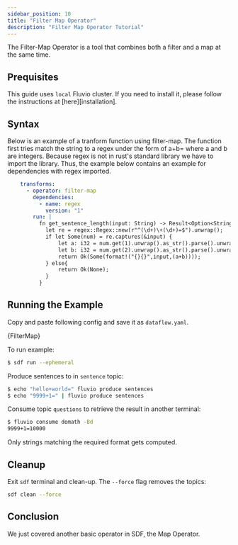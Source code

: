 ```yaml
---
sidebar_position: 10
title: "Filter Map Operator"
description: "Filter Map Operator Tutorial"
---
```



The Filter-Map Operator is a tool that combines both a filter and a map at the same time. 

## Prequisites

This guide uses `local` Fluvio cluster. If you need to install it, please follow the instructions at [here][installation].

## Syntax

Below is an example of a tranform function using filter-map. The function first tries match the string to a regex under the form of a+b= where a and b are integers. Because regex is not in rust's standard library we have to import the library. Thus, the example below contains an example for dependencies with regex imported.

```YAML
    transforms:
      - operator: filter-map 
        dependencies:
          - name: regex
            version: "1"
        run: |
          fn get_sentence_length(input: String) -> Result<Option<String> > {
            let re = regex::Regex::new(r"^(\d+)\+(\d+)=$").unwrap();
            if let Some(num) = re.captures(&input) {
                let a: i32 = num.get(1).unwrap().as_str().parse().unwrap();
                let b: i32 = num.get(2).unwrap().as_str().parse().unwrap();
                return Ok(Some(format!("{}{}",input,(a+b))));
            } else{
                return Ok(None);
            }
          }
```

## Running the Example

Copy and paste following config and save it as `dataflow.yaml`.


<CodeBlock language="yaml">{FilterMap}</CodeBlock>

To run example:
```bash copy="cmd"
$ sdf run --ephemeral
```

Produce sentences to in `sentence` topic:

```bash copy="cmd"
$ echo "hello+world=" fluvio produce sentences
$ echo "9999+1=" | fluvio produce sentences
```

Consume topic `questions` to retrieve the result in another terminal:

```bash copy="cmd"
$ fluvio consume domath -Bd
9999+1=10000
```
Only strings matching the required format gets computed.

## Cleanup

Exit `sdf` terminal and clean-up. The `--force` flag removes the topics:

```bash
sdf clean --force
```


## Conclusion

We just covered another basic operator in SDF, the Map Operator. 